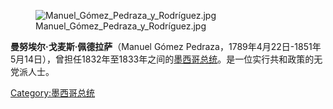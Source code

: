 [[File:Manuel_Gómez_Pedraza_y_Rodríguez.jpg|thumb]]

'''曼努埃尔·戈麦斯·佩德拉萨'''（Manuel Gómez Pedraza，1789年4月22日-1851年5月14日），曾担任1832年至1833年之间的[[墨西哥总统|墨西哥总统]]。是一位实行共和政策的无党派人士。

{{Authority control}}
{{America-poli-bio-stub}}
[[Category:墨西哥总统|Category:墨西哥总统]]